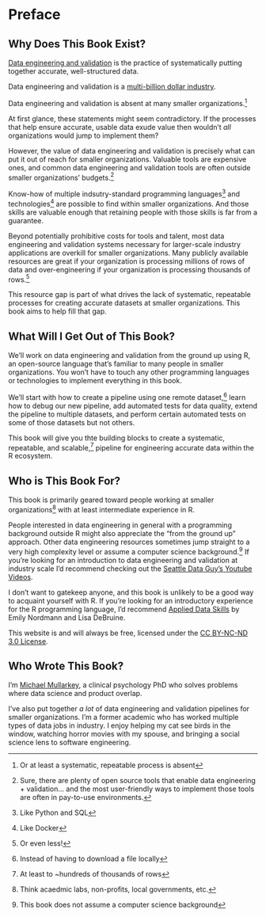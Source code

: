 # Preface {.unnumbered}

## Why Does This Book Exist?

[Data engineering and validation](https://blog.pragmaticengineer.com/what-is-data-engineering/){target="_blank"} is the practice of systematically putting together
accurate, well-structured data. 

Data engineering and validation is a [multi-billion dollar industry](https://finance.yahoo.com/news/big-data-engineering-services-market-125600472.html){target="_blank"}. 

Data engineering and validation is absent at many smaller organizations.^[Or at least a systematic, repeatable process is absent] 

At first glance, these statements might seem contradictory. 
If the processes that help ensure accurate, usable data exude value then wouldn't
*all* organizations would jump to implement them?

However, the value of data engineering and validation is precisely what can put
it out of reach for smaller organizations. Valuable tools are expensive ones,
and common data engineering and validation tools are often outside smaller
organizations' budgets.^[Sure, there are plenty of open
source tools that enable data engineering + validation... and the most 
user-friendly ways to implement those tools are often in pay-to-use 
environments.]

Know-how of multiple indsutry-standard programming languages^[Like Python and SQL] and technologies^[Like Docker]
are possible to find within smaller organizations. And those skills are valuable
enough that retaining people with those skills is far from a guarantee.

Beyond potentially prohibitive costs for tools and talent, most data engineering
and validation systems necessary for larger-scale industry applications are 
overkill for smaller organizations. Many publicly available resources are great 
if your organization is processing millions of rows of data and over-engineering
if your organization is processing thousands of rows.^[Or even less!]

This resource gap is part of what drives the lack of systematic, repeatable
processes for creating accurate datasets at smaller organizations. This book
aims to help fill that gap.

## What Will I Get Out of This Book?

We'll work on data engineering and validation from the ground up using R, an open-source 
language that's familiar to many people in smaller organizations. You won't have to touch any other programming languages or technologies to implement everything in this book.

We'll start with how to create a pipeline using one remote dataset,^[Instead of having to download a 
file locally] learn how to debug our new pipeline, add automated tests for data 
quality, extend the pipeline to multiple datasets, and perform certain 
automated tests on some of those datasets but not others.

This book will give you thte building blocks to create a systematic, repeatable, and scalable,^[At least to ~hundreds of thousands of rows] pipeline for engineering accurate data within the R ecosystem.

## Who is This Book For?

This book is primarily geared toward people working at smaller organizations^[Think acaedmic labs, non-profits, local governments, etc.] with at least intermediate experience in R. 

People interested in data engineering in general with a programming 
background outside R might also appreciate the "from the ground up" approach.
Other data engineering resources sometimes jump straight to a very high
complexity level or assume a computer science background.^[This book does not assume a computer science background] If you're looking for an introduction to data engineering and validation at industry scale I'd recommend checking out the [Seattle Data Guy's Youtube Videos](https://www.youtube.com/@SeattleDataGuy/videos){target="_blank"}.

I don't want to gatekeep anyone, and this book is unlikely to be a good way to acquaint yourself with R.
If you're looking for an introductory experience for the R programming language,
I'd recommend [Applied Data Skills](https://psyteachr.github.io/ads-v2/){target="_blank"} by Emily Nordmann and Lisa DeBruine.

This website is and will always be free, licensed under the [CC BY-NC-ND 3.0 License](https://creativecommons.org/licenses/by-nc-nd/3.0/us/){target="_blank"}.

## Who Wrote This Book?

I'm [Michael Mullarkey](https://mcmullarkey.github.io/){target="_blank"}, a clinical psychology PhD who solves problems where data science and product overlap.

I've also put together *a lot* of data engineering and validation pipelines for smaller organizations. I'm a former academic who has worked multiple types of data jobs in industry. I enjoy helping my cat see birds in the window, watching horror movies with my spouse, and bringing a social science lens to software engineering.